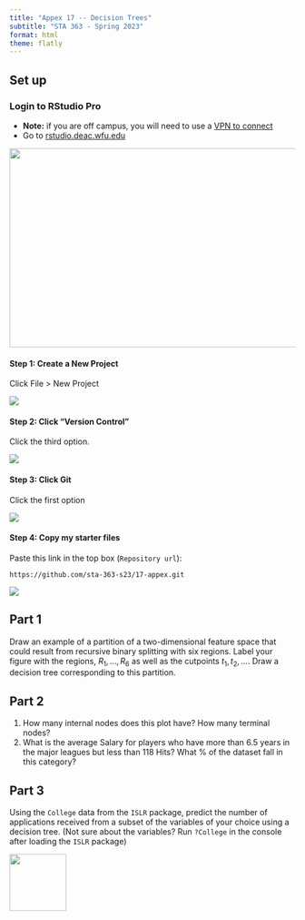 ```yaml
---
title: "Appex 17 -- Decision Trees"
subtitle: "STA 363 - Spring 2023"
format: html
theme: flatly
---
```


## Set up

### Login to RStudio Pro

- **Note:** if you are off campus, you will need to use a [VPN to connect](https://is.wfu.edu/services/vpn/)
- Go to [rstudio.deac.wfu.edu](rstudio.deac.wfu.edu)

![](img/01/rstudio-pro.png){width="1000" height="350"}

#### Step 1: Create a New Project

Click File > New Project

![](img/01/new-project.png)

#### Step 2: Click "Version Control"

Click the third option.

![](img/01/version-control.png)

#### Step 3: Click Git

Click the first option

![](img/01/git.png)

#### Step 4: Copy my starter files

Paste this link in the top box (`Repository url`):

`https://github.com/sta-363-s23/17-appex.git`

![](img/01/paste-link.png)


## Part 1

Draw an example of a partition of a two-dimensional feature space that could result from recursive binary splitting with six regions. Label your figure with the regions, $R_1, \dots, R_6$ as well as the cutpoints $t_1, t_2, \dots$. Draw a decision tree corresponding to this partition. 

## Part 2

1. How many internal nodes does this plot have? How many terminal nodes?
2. What is the average Salary for players who have more than 6.5 years in the major leagues but less than 118 Hits? What % of the dataset fall in this category?

## Part 3

Using the `College` data from the `ISLR` package, predict the number of applications received from a subset of the variables of your choice using a decision tree. (Not sure about the variables? Run `?College` in the console after loading the `ISLR` package)

[![](img/favicon.png){width="100" fig-align="right"}](https://bit.ly/sta-363-s23)
